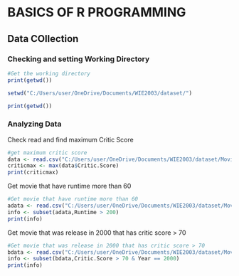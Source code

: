 # BASICS OF R PROGRAMMING

## Data COllection

### Checking and setting Working Directory
```{r}
#Get the working directory
print(getwd())

setwd("C:/Users/user/OneDrive/Documents/WIE2003/dataset/")

print(getwd())
```

### Analyzing Data
Check read and find maximum Critic Score
```{r}
#get maximum critic score
data <- read.csv("C:/Users/user/OneDrive/Documents/WIE2003/dataset/Movies.csv")
criticmax <- max(data$Critic.Score)
print(criticmax)
```

Get movie that have runtime more than 60
```{r}
#Get movie that have runtime more than 60
adata <- read.csv("C:/Users/user/OneDrive/Documents/WIE2003/dataset/Movies.csv")
info <- subset(adata,Runtime > 200)
print(info)
```

Get movie that was release in 2000 that has critic score > 70
```{r}
#Get movie that was release in 2000 that has critic score > 70
bdata <- read.csv("C:/Users/user/OneDrive/Documents/WIE2003/dataset/Movies.csv")
info <- subset(bdata,Critic.Score > 70 & Year == 2000)
print(info)
```